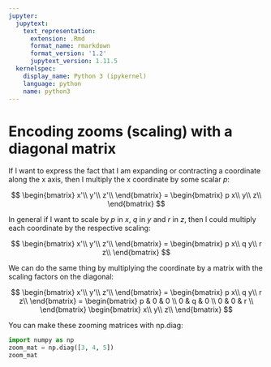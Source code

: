 ```yaml
---
jupyter:
  jupytext:
    text_representation:
      extension: .Rmd
      format_name: rmarkdown
      format_version: '1.2'
      jupytext_version: 1.11.5
  kernelspec:
    display_name: Python 3 (ipykernel)
    language: python
    name: python3
---
```


# Encoding zooms (scaling) with a diagonal matrix

If I want to express the fact that I am expanding or contracting a coordinate
along the x axis, then I multiply the x coordinate by some scalar $p$:

$$
\begin{bmatrix}
x'\\
y'\\
z'\\
\end{bmatrix} =
\begin{bmatrix}
p x\\
y\\
z\\
\end{bmatrix}
$$

In general if I want to scale by $p$ in $x$, $q$ in
$y$ and $r$ in $z$, then I could multiply each coordinate by
the respective scaling:

$$
\begin{bmatrix}
x'\\
y'\\
z'\\
\end{bmatrix} =
\begin{bmatrix}
p x\\
q y\\
r z\\
\end{bmatrix}
$$

We can do the same thing by multiplying the coordinate by a matrix with the
scaling factors on the diagonal:

$$
\begin{bmatrix}
x'\\
y'\\
z'\\
\end{bmatrix} =
\begin{bmatrix}
p x\\
q y\\
r z\\
\end{bmatrix} =
\begin{bmatrix}
p & 0 & 0 \\
0 & q & 0 \\
0 & 0 & r \\
\end{bmatrix}
\begin{bmatrix}
x\\
y\\
z\\
\end{bmatrix}
$$

You can make these zooming matrices with np.diag:

```python
import numpy as np
zoom_mat = np.diag([3, 4, 5])
zoom_mat
```
